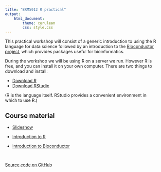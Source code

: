 ```yaml
---
title: "BRM5012 R practical"
output: 
    html_document:
        theme: cerulean
        css: style.css
---
```


This practical workshop will consist of a generic introduction to using the R language for data science followed by an introduction to the [Bioconductor project](https://www.bioconductor.org/), which provides packages useful for bioinformatics.

During the workshop we will be using R on a server we run. However R is free, and you can install it on your own computer. There are two things to download and install:

* [Download R](https://cran.rstudio.com/)
* [Download RStudio](https://www.rstudio.com/products/rstudio/download/)

(R is the language itself. RStudio provides a convenient environment in which to use R.)


## Course material

* [Slideshow](slides/slides.html)

* [Introduction to R](https://monashdatafluency.github.io/r-intro-2/)

* [Introduction to Bioconductor](topics/bioconductor.html)

<br>

[Source code on GitHub](https://github.com/MonashBioinformaticsPlatform/2018-BRM5012-R)